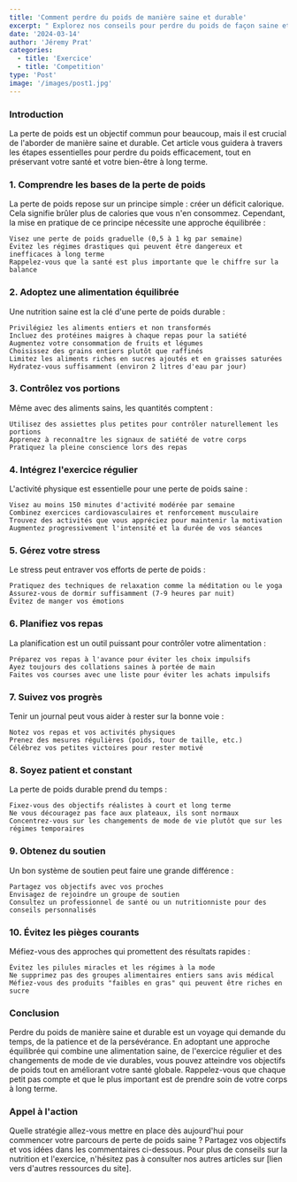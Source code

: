 ```yaml
---
title: 'Comment perdre du poids de manière saine et durable'
excerpt: " Explorez nos conseils pour perdre du poids de façon saine et durable. Découvrez des stratégies éprouvées pour allier alimentation équilibrée, activité physique adaptée et habitudes de vie saines, tout en préservant votre bien-être."
date: '2024-03-14'
author: 'Jéremy Prat'
categories:
  - title: 'Exercice'
  - title: 'Competition'
type: 'Post'
image: '/images/post1.jpg'
---
```

### Introduction

La perte de poids est un objectif commun pour beaucoup, mais il est crucial de l'aborder de manière saine et durable. Cet article vous guidera à travers les étapes essentielles pour perdre du poids efficacement, tout en préservant votre santé et votre bien-être à long terme.
### 1. Comprendre les bases de la perte de poids

La perte de poids repose sur un principe simple : créer un déficit calorique. Cela signifie brûler plus de calories que vous n'en consommez. Cependant, la mise en pratique de ce principe nécessite une approche équilibrée :

    Visez une perte de poids graduelle (0,5 à 1 kg par semaine)
    Évitez les régimes drastiques qui peuvent être dangereux et inefficaces à long terme
    Rappelez-vous que la santé est plus importante que le chiffre sur la balance

### 2. Adoptez une alimentation équilibrée

Une nutrition saine est la clé d'une perte de poids durable :

    Privilégiez les aliments entiers et non transformés
    Incluez des protéines maigres à chaque repas pour la satiété
    Augmentez votre consommation de fruits et légumes
    Choisissez des grains entiers plutôt que raffinés
    Limitez les aliments riches en sucres ajoutés et en graisses saturées
    Hydratez-vous suffisamment (environ 2 litres d'eau par jour)

### 3. Contrôlez vos portions

Même avec des aliments sains, les quantités comptent :

    Utilisez des assiettes plus petites pour contrôler naturellement les portions
    Apprenez à reconnaître les signaux de satiété de votre corps
    Pratiquez la pleine conscience lors des repas

### 4. Intégrez l'exercice régulier

L'activité physique est essentielle pour une perte de poids saine :

    Visez au moins 150 minutes d'activité modérée par semaine
    Combinez exercices cardiovasculaires et renforcement musculaire
    Trouvez des activités que vous appréciez pour maintenir la motivation
    Augmentez progressivement l'intensité et la durée de vos séances

### 5. Gérez votre stress

Le stress peut entraver vos efforts de perte de poids :

    Pratiquez des techniques de relaxation comme la méditation ou le yoga
    Assurez-vous de dormir suffisamment (7-9 heures par nuit)
    Évitez de manger vos émotions

### 6. Planifiez vos repas

La planification est un outil puissant pour contrôler votre alimentation :

    Préparez vos repas à l'avance pour éviter les choix impulsifs
    Ayez toujours des collations saines à portée de main
    Faites vos courses avec une liste pour éviter les achats impulsifs

### 7. Suivez vos progrès

Tenir un journal peut vous aider à rester sur la bonne voie :

    Notez vos repas et vos activités physiques
    Prenez des mesures régulières (poids, tour de taille, etc.)
    Célébrez vos petites victoires pour rester motivé

### 8. Soyez patient et constant

La perte de poids durable prend du temps :

    Fixez-vous des objectifs réalistes à court et long terme
    Ne vous découragez pas face aux plateaux, ils sont normaux
    Concentrez-vous sur les changements de mode de vie plutôt que sur les régimes temporaires

### 9. Obtenez du soutien

Un bon système de soutien peut faire une grande différence :

    Partagez vos objectifs avec vos proches
    Envisagez de rejoindre un groupe de soutien
    Consultez un professionnel de santé ou un nutritionniste pour des conseils personnalisés

### 10. Évitez les pièges courants

Méfiez-vous des approches qui promettent des résultats rapides :

    Évitez les pilules miracles et les régimes à la mode
    Ne supprimez pas des groupes alimentaires entiers sans avis médical
    Méfiez-vous des produits "faibles en gras" qui peuvent être riches en sucre

### Conclusion

Perdre du poids de manière saine et durable est un voyage qui demande du temps, de la patience et de la persévérance. En adoptant une approche équilibrée qui combine une alimentation saine, de l'exercice régulier et des changements de mode de vie durables, vous pouvez atteindre vos objectifs de poids tout en améliorant votre santé globale. Rappelez-vous que chaque petit pas compte et que le plus important est de prendre soin de votre corps à long terme.

### Appel à l'action

Quelle stratégie allez-vous mettre en place dès aujourd'hui pour commencer votre parcours de perte de poids saine ? Partagez vos objectifs et vos idées dans les commentaires ci-dessous. Pour plus de conseils sur la nutrition et l'exercice, n'hésitez pas à consulter nos autres articles sur [lien vers d'autres ressources du site].

<style jsx>{`
  h2,
  p {
    color: white !important;
    text-align: justify;
  }
`}</style>

